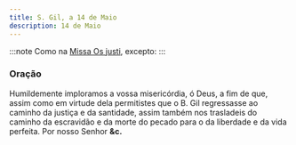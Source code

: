 ```yaml
---
title: S. Gil, a 14 de Maio
description: 14 de Maio
---
```


:::note
Como na [Missa Os justi](/missal/comum/14confessoresnaopontifices1), excepto:
:::

### Oração

Humildemente imploramos a vossa misericórdia, ó Deus, a fim de que, assim
como em virtude dela permitistes que o B. Gil regressasse ao caminho da
justiça e da santidade, assim também nos trasladeis do caminho da
escravidão e da morte do pecado para o da liberdade e da vida perfeita.
Por nosso Senhor **&c.**
